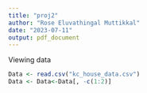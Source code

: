 ```yaml
---
title: "proj2"
author: "Rose Eluvathingal Muttikkal"
date: "2023-07-11"
output: pdf_document
---
```


Viewing data
```r
Data <- read.csv("kc_house_data.csv")
Data <- Data<-Data[, -c(1:2)] 

```

